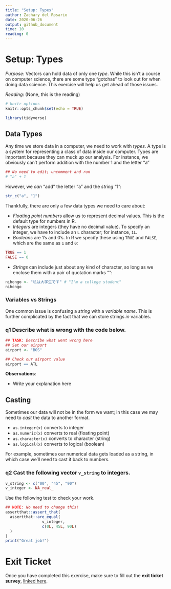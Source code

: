```yaml
---
title: "Setup: Types"
author: Zachary del Rosario
date: 2020-06-26
output: github_document
time: 10
reading: 0
---
```


# Setup: Types

*Purpose*: Vectors can hold data of only one *type*. While this isn't a course on computer science, there are some type "gotchas" to look out for when doing data science. This exercise will help us get ahead of those issues.

*Reading*: (None, this is the reading)

```r
# knitr options
knitr::opts_chunk$set(echo = TRUE)
```

```r
library(tidyverse)

```

## Data Types

Any time we store data in a computer, we need to work with *types*. A type is a system for representing a class of data inside our computer. Types are important because they can muck up our analysis. For instance, we obviously can't perform addition with the number 1 and the letter "a"

```r
## No need to edit; uncomment and run
# "a" + 1
```

However, we *can* "add" the letter "a" and the *string* "1":

```r
str_c("a", "1")
```

Thankfully, there are only a few data types we need to care about:

- *Floating point numbers* allow us to represent decimal values. This is the default type for numbers in R.
- *Integers* are integers (they have no decimal value). To specify an integer, we have to include an `L` character; for instance, `1L`.
- *Booleans* are 1's and 0's. In R we specify these using `TRUE` and `FALSE`, which are the same as `1` and `0`:

```r
TRUE == 1
FALSE == 0
```


- *Strings* can include just about any kind of character, so long as we enclose them with a pair of quotation marks "":

```r
nihongo <- "私は大学生です" # "I'm a college student"
nihongo
```

### Variables vs Strings

One common issue is confusing a *string* with a *variable name*. This is further complicated by the fact that we can store strings *in* variables.

### __q1__ Describe what is wrong with the code below.

```r
## TASK: Describe what went wrong here
## Set our airport
airport <- "BOS"

## Check our airport value
airport == ATL
```

**Observations**:

- Write your explanation here

## Casting
<!-- -------------------------------------------------- -->

Sometimes our data will not be in the form we want; in this case we may need to *cast* the data to another format.

- `as.integer(x)` converts to integer
- `as.numeric(x)` converts to real (floating point)
- `as.character(x)` converts to character (string)
- `as.logical(x)` converts to logical (boolean)

For example, sometimes our numerical data gets loaded as a string, in which case we'll need to cast it back to numbers.

### __q2__ Cast the following vector `v_string` to integers.

```r
v_string <- c("00", "45", "90")
v_integer <- NA_real_
```

Use the following test to check your work.

```r
## NOTE: No need to change this!
assertthat::assert_that(
  assertthat::are_equal(
                v_integer,
                c(0L, 45L, 90L)
  )
)
print("Great job!")
```

<!-- include-exit-ticket -->
# Exit Ticket
<!-- -------------------------------------------------- -->

Once you have completed this exercise, make sure to fill out the **exit ticket survey**, [linked here](https://docs.google.com/forms/d/e/1FAIpQLSeuq2LFIwWcm05e8-JU84A3irdEL7JkXhMq5Xtoalib36LFHw/viewform?usp=pp_url&entry.693978880=e-setup06-types-assignment.Rmd).
